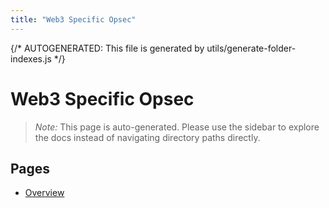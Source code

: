 ```yaml
---
title: "Web3 Specific Opsec"
---
```


{/* AUTOGENERATED: This file is generated by utils/generate-folder-indexes.js */}

# Web3 Specific Opsec

> _Note:_ This page is auto-generated. Please use the sidebar to explore the docs instead of navigating directory paths directly.

## Pages

- [Overview](/opsec/old/web3-specific-opsec/overview)
